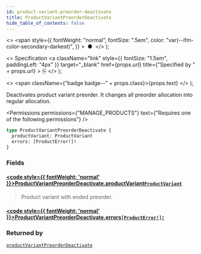 ```yaml
---
id: product-variant-preorder-deactivate
title: ProductVariantPreorderDeactivate
hide_table_of_contents: false
---
```


  <>
    <span
      style={{
        fontWeight: "normal",
        fontSize: ".5em",
        color: "var(--ifm-color-secondary-darkest)",
      }}
    >
      &nbsp;●&nbsp;
    </span>
  </>
);

  <>
    Specification
    <a
      className="link"
      style={{ fontSize: "1.5em", paddingLeft: "4px" }}
      target="\_blank"
      href={props.url}
      title={"Specified by " + props.url}
    >
      ⎘
    </a>
  </>
);

  <>
    <span className={"badge badge--" + props.class}>{props.text}</span>
  </>
);

Deactivates product variant preorder. It changes all preorder allocation into regular allocation.

<Badge text="Added in Saleor 3.1" class="secondary margin-bottom--sm" />

<FeaturePreview />

<Permissions
  permissions={"MANAGE_PRODUCTS"}
  text={"Requires one of the following permissions"}
/>

```graphql
type ProductVariantPreorderDeactivate {
  productVariant: ProductVariant
  errors: [ProductError!]!
}
```

### Fields

#### [<code style={{ fontWeight: 'normal' }}>ProductVariantPreorderDeactivate.<b>productVariant</b></code>](#)<Bullet />[`ProductVariant`](../../../api-reference/products/objects/product-variant) <Badge class="secondary" text="object"/>

> Product variant with ended preorder.

#### [<code style={{ fontWeight: 'normal' }}>ProductVariantPreorderDeactivate.<b>errors</b></code>](#)<Bullet />[`[ProductError!]!`](../../../api-reference/products/objects/product-error) <Badge class="secondary" text="non-null"/> <Badge class="secondary" text="object"/>

>

### Returned by

[`productVariantPreorderDeactivate`](../../../api-reference/products/mutations/product-variant-preorder-deactivate) <Badge class="secondary" text="mutation"/>


